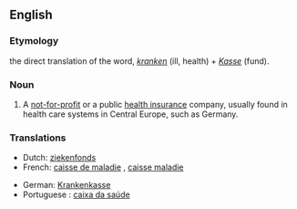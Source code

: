 ==English==
===Etymology===
the direct translation of the {{G.}} word, ''[[krank]]en'' (ill, health) + ''[[Kasse]]'' (fund).

===Noun===
{{en-noun}}

# A [[not-for-profit]] or a public [[health insurance]] company, usually found in health care systems in Central Europe, such as Germany. 

===Translations===
{{trans-top|A not-for-profit or a public health insurance company}}
*Dutch: [[ziekenfonds]] {{n}}
*French: [[caisse de maladie]] {{f}}, [[caisse maladie]] {{f}}
{{trans-mid}}
*German: [[Krankenkasse]] {{f}}
*Portuguese : [[caixa da saúde]] {{f}}
{{trans-bottom}}